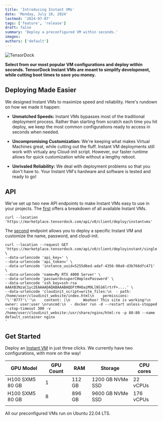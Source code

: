 ```yaml
---
title: 'Introducing Instant VMs'
date: 'Monday, July 10, 2024'
lastmod: '2024-07-07'
tags: ['feature', 'release']
draft: false
summary: 'Deploy a preconfigured VM within seconds.'
images:
authors: ['default']
---
```


![TensorDock](/static/images/futuristicTee800.png)

**Select from our most popular VM configurations and deploy within seconds. TensorDock Instant VMs are meant to simplify
development, while cutting boot times to save you money.**

## Deploying Made Easier

We designed Instant VMs to maximize speed and reliability. Here's rundown on how we made it happen:

- **Unmatched Speeds:** Instant VMs bypasses most of the traditional deployment process. Rather than starting from
  scratch each time you hit deploy, we keep the most common configurations ready to access in seconds when needed.

- **Uncompromising Customization:** We're keeping what makes Virtual Machines great, while cutting out the fluff. Instant VM
  deployments still work with virtualy any Cloud-init script. However, our faster runtime allows for quick customization while
  without a lengthy reboot.

- **Unrivaled Reliability:** We deal with deployment problems so that you don't have to. Your Instant VM's hardware and
  software is tested and ready to go!

## API

We've set up two new API endpoints to make Instant VMs easy to use in your projects. The
[first](https://documenter.getpostman.com/view/20973002/2s8YzMYRDc#9a0c6985-1e5a-4a0a-ba6f-cec29312f85e) offers
a breakdown of all available Instant VMs.

```
curl --location 'https://marketplace.tensordock.com/api/v0/client/deploy/instantvms'
```

The [second](https://documenter.getpostman.com/view/20973002/2s8YzMYRDc#5ed7c116-35db-4966-8cf0-19d615638550) endpoint
allows you to deploy a specific Instant VM and customize the name, password, and cloud-init.

```
curl --location --request GET 'https://marketplace.tensordock.com/api/v0/client/deployinstant/single' \
--data-urlencode 'api_key=' \
--data-urlencode 'api_token=' \
--data-urlencode 'instance_uuid=5255d6ed-adaf-4356-90a9-d3b766dfc471' \
--data-urlencode 'name=My RTX 4000 Server' \
--data-urlencode 'password=superC0mplexPassword' \
--data-urlencode 'ssh_key=ssh-rsa AAAXB3NzaC1yc2EAAAADAQABAAABAQDFtMHOaiM9LlNlG6lrtrF+....' \
--data-urlencode 'cloudinit_script=write_files:\n  - path: /home/user/cloudinit_website/index.html\n    permissions: '\''0777'\''\n    content: |\n      Woohoo! This site is working!\n    owner: user:user \nruncmd:\n  - docker run -d --restart unless-stopped --stop-timeout 300 -v /home/user/cloudinit_website:/usr/share/nginx/html:ro -p 80:80 --name default_container nginx
'
```

## Get Started

Deploy an [Instant VM](https://dashboard.tensordock.com/deploy_preconfig) in just three clicks. We currently
have two configurations, with more on the way!

| GPU Model       | GPU Count | RAM    | Storage          | CPU cores |
| --------------- | --------- | ------ | ---------------- | --------- |
| H100 SXM5 80 GB | 1         | 112 GB | 1200 GB NVMe SSD | 22 vCPUs  |
| H100 SXM5 80 GB | 8         | 896 GB | 9600 GB NVMe SSD | 176 vCPUs |
|                 |           |        |                  |           |

All our preconfigured VMs run on Ubuntu 22.04 LTS.
